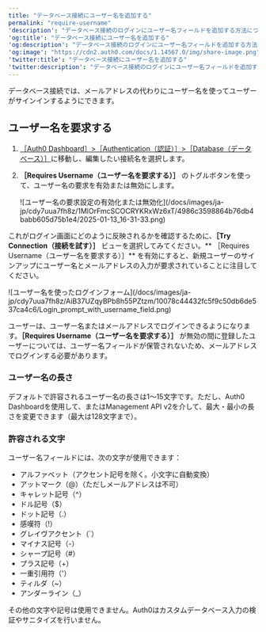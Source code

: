```yaml
---
title: "データベース接続にユーザー名を追加する"
permalink: "require-username"
'description': "データベース接続のログインにユーザー名フィールドを追加する方法について説明します。"
'og:title': "データベース接続にユーザー名を追加する"
'og:description': "データベース接続のログインにユーザー名フィールドを追加する方法について説明します。"
'og:image': "https://cdn2.auth0.com/docs/1.14567.0/img/share-image.png"
'twitter:title': "データベース接続にユーザー名を追加する"
'twitter:description': "データベース接続のログインにユーザー名フィールドを追加する方法について説明します。"
---
```


データベース接続では、メールアドレスの代わりにユーザー名を使ってユーザーがサインインするようにできます。

## ユーザー名を要求する

1. [［Auth0 Dashboard］>［Authentication（認証）］>［Database（データベース）］](https://manage.auth0.com/#/connections/database)に移動し、編集したい接続名を選択します。
2. **［Requires Username（ユーザー名を要求する）］** のトグルボタンを使って、ユーザー名の要求を有効または無効にします。

   <Frame>![ユーザー名の要求設定の有効化または無効化](/docs/images/ja-jp/cdy7uua7fh8z/1MlOrFmcSCOCRYKRxWz6xT/4986c3598864b76db4babb605d75b1e4/2025-01-13_16-31-33.png)</Frame>

これがログイン画面にどのように反映されるかを確認するために、**［Try Connection（接続を試す）］** ビューを選択してみてください。** ［Requires Username（ユーザー名を要求する）］** を有効にすると、新規ユーザーのサインアップにユーザー名とメールアドレスの入力が要求されていることに注目してください。

<Frame>![ユーザー名を使ったログインフォーム](/docs/images/ja-jp/cdy7uua7fh8z/AiB37UZqyBPb8h55PZtzm/10078c44432fc5f9c50db6de537ca4c6/Login_prompt_with_username_field.png)</Frame>

ユーザーは、ユーザー名またはメールアドレスでログインできるようになります。**［Requires Username（ユーザー名を要求する）］** が無効の間に登録したユーザーについては、ユーザー名フィールドが保管されないため、メールアドレスでログインする必要があります。

### ユーザー名の長さ

デフォルトで許容されるユーザー名の長さは1～15文字です。ただし、<Tooltip data-tooltip-id="react-containers-DefinitionTooltip-0" href="/docs/ja-jp/glossary?term=auth0-dashboard" tip="Auth0 Dashboard: サービスを構成するためのAuth0の主製品。" cta="用語集の表示">Auth0 Dashboard</Tooltip>を使用して、または<Tooltip data-tooltip-id="react-containers-DefinitionTooltip-0" href="/docs/ja-jp/glossary?term=management-api" tip="Management API: 顧客が管理タスクを実行できるようにするための製品。" cta="用語集の表示">Management API</Tooltip> v2を介して、最大・最小の長さを変更できます（最大は128文字まで）。

### 許容される文字

ユーザー名フィールドには、次の文字が使用できます：

* アルファベット（アクセント記号を除く。小文字に自動変換）
* アットマーク（@）（ただしメールアドレスは不可）
* キャレット記号（^）
* ドル記号（$）
* ドット記号（.）
* 感嘆符（!）
* グレイヴアクセント（\`）
* マイナス記号（-）
* シャープ記号（#）
* プラス記号（+）
* 一重引用符（'）
* ティルダ（~）
* アンダーライン（_）

その他の文字や記号は使用できません。Auth0はカスタムデータベース入力の検証やサニタイズを行いません。